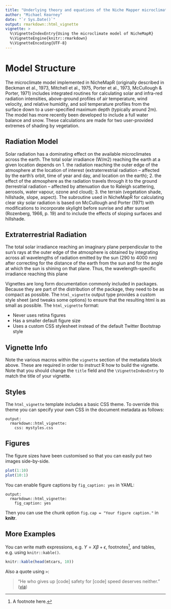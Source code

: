 ```yaml
---
title: "Underlying theory and equations of the Niche Mapper microclimate model"
author: "Michael Kearney"
date: "`r Sys.Date()`"
output: rmarkdown::html_vignette
vignette: >
  %\VignetteIndexEntry{Using the microclimate model of NicheMapR}
  %\VignetteEngine{knitr::rmarkdown}
  %\VignetteEncoding{UTF-8}
---
```


# Model Structure

The microclimate model implemented in NicheMapR (originally described in Beckman et al., 1973, Mitchell et al., 1975, Porter et al., 1973, McCullough & Porter, 1971) includes integrated routines for calculating solar and infra-red radiation intensities, above-ground profiles of air temperature, wind velocity, and relative humidity, and soil temperature profiles from the surface down to a user-specified maximum depth (typically around 2m). The model has more recently been developed to include a full water balance and snow. These calculations are made for two user-provided extremes of shading by vegetation.

## Radiation Model

Solar radiation has a dominating effect on the available microclimates across the earth. The total solar irradiance (W/m2) reaching the earth at a given location depends on 
1.	the radiation reaching the outer edge of the atmosphere at the location of interest (extraterrestrial radiation – affected by the earth’s orbit, time of year and day, and location on the earth);
2.	the effect of the atmosphere as the radiation travels through it to the ground (terrestrial radiation – affected by attenuation due to Raleigh scattering, aerosols, water vapour, ozone and cloud);
3.	the terrain (vegetation shade, hillshade, slope, aspect). 
The subroutine used in NicheMapR for calculating clear sky solar radiation is based on McCullough and Porter (1971) with modifications to incorporate skylight before sunrise and after sunset (Rozenberg, 1966, p. 19) and to include the effects of sloping surfaces and hillshade. 

## Extraterrestrial Radiation

The total solar irradiance reaching an imaginary plane perpendicular to the sun’s rays at the outer edge of the atmosphere is obtained by integrating across all wavelengths of radiation emitted by the sun (290 to 4000 nm) after correcting for the distance of the earth from the sun and for the angle at which the sun is shining on that plane. Thus, the wavelength-specific irradiance reaching this plane



Vignettes are long form documentation commonly included in packages. Because they are part of the distribution of the package, they need to be as compact as possible. The `html_vignette` output type provides a custom style sheet (and tweaks some options) to ensure that the resulting html is as small as possible. The `html_vignette` format:

- Never uses retina figures
- Has a smaller default figure size
- Uses a custom CSS stylesheet instead of the default Twitter Bootstrap style

## Vignette Info

Note the various macros within the `vignette` section of the metadata block above. These are required in order to instruct R how to build the vignette. Note that you should change the `title` field and the `\VignetteIndexEntry` to match the title of your vignette.

## Styles

The `html_vignette` template includes a basic CSS theme. To override this theme you can specify your own CSS in the document metadata as follows:

    output: 
      rmarkdown::html_vignette:
        css: mystyles.css

## Figures

The figure sizes have been customised so that you can easily put two images side-by-side. 

```r
plot(1:10)
plot(10:1)
```

You can enable figure captions by `fig_caption: yes` in YAML:

    output:
      rmarkdown::html_vignette:
        fig_caption: yes

Then you can use the chunk option `fig.cap = "Your figure caption."` in **knitr**.

## More Examples

You can write math expressions, e.g. $Y = X\beta + \epsilon$, footnotes^[A footnote here.], and tables, e.g. using `knitr::kable()`.

```r
knitr::kable(head(mtcars, 10))
```

Also a quote using `>`:

> "He who gives up [code] safety for [code] speed deserves neither."
([via](https://twitter.com/hadleywickham/status/504368538874703872))
